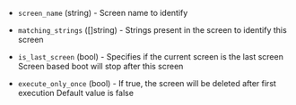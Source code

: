 <!-- Code generated from the comments of the BootScreenConfig struct in builder/parallels/common/boot_screen_config.go; DO NOT EDIT MANUALLY -->

- `screen_name` (string) - Screen name to identify

- `matching_strings` ([]string) - Strings present in the screen to identify this screen

- `is_last_screen` (bool) - Specifies if the current screen is the last screen
  Screen based boot will stop after this screen

- `execute_only_once` (bool) - If true, the screen will be deleted after first execution
  Default value is false

<!-- End of code generated from the comments of the BootScreenConfig struct in builder/parallels/common/boot_screen_config.go; -->

